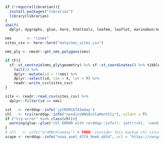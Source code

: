 ```r
if (!require(librarian)){
  install.packages("librarian")
  library(librarian)
}
shelf(
  dplyr, dygraphs, glue, here, htmltools, leafem, leaflet, marinebon/nms4r, purrr, readr, rerddap, rmarkdown, shiny, stringr, tidyr, xts)

nms       <- "cinms"
sites_csv <- here::here("data/nms_sites.csv")

nms_ply <- nms4r::get_nms_polygons(nms)

if (F){
  sf::st_centroid(nms_ply$geometry) %>% sf::st_coordinates() %>% tibble::as_tibble() %>% 
    tail(1) %>% 
    dplyr::mutate(id = !!nms) %>% 
    dplyr::select(id, lon = X, lat = Y) %>% 
    readr::write_csv(sites_csv)
}

site <- readr::read_csv(sites_csv) %>%
  dplyr::filter(id == nms)

sst   <- rerddap::info('jplMURSST41mday')
chl   <- try(rerddap::info("nesdisVHNSQchlaMonthly"), silent = T)
if ("try-error" %in% class(chl)){
  warning(glue::glue("chl ERROR with rerddap::info(): {attr(chl, 'condition')}"))
}
# chl   <- info("erdMWchlamday") # TODO: consider this backup chl since above seems to drop off server sometimes
scape <- rerddap::info("noaa_aoml_4729_9ee6_ab54", url = "https://cwcgom.aoml.noaa.gov/erddap/")
```
